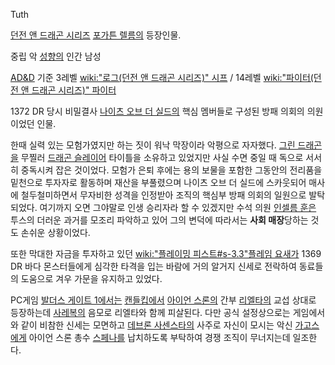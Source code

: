 Tuth

[[던전 앤 드래곤 시리즈]] [[포가튼 렐름]]의 등장인물. 

중립 악 [[성향]]의 인간 남성 

[[AD&D]] 기준 3레벨 [[wiki:"로그(던전 앤 드래곤 시리즈)" 시프]] / 14레벨 [[wiki:"파이터(던전 앤 드래곤 시리즈)" 파이터]]

1372 DR 당시 비밀결사 [[나이츠 오브 더 실드]]의 핵심 멤버들로 구성된 방패 의회의 의원이었던 인물.

한때 실력 있는 모험가였지만 하는 짓이 워낙 막장이라 악평으로 자자했다. [[그린 드래곤]]을 무찔러 [[드래곤 슬레이어]] 타이틀을 소유하고 있었지만 사실 수면 중일 때 독으로 서서히 중독시켜 잡은 것이었다. 모험가 은퇴 후에는 용의 보물을 포함한 그동안의 전리품을 밑천으로 투자자로 활동하며 재산을 부풀렸으며 나이츠 오브 더 실드에 스카웃되어 매사에 철두철미하면서 무자비한 성격을 인정받아 조직의 핵심부 방패 의회의 일원으로 발탁 되었다. 여기까지 오면 그야말로 인생 승리자라 할 수 있겠지만 수석 의원 [[인셀름 훈]]은 투스의 더러운 과거를 모조리 파악하고 있어 그의 변덕에 따라서는 '''사회 매장'''당하는 것도 손쉬운 상황이었다.

또한 막대한 자금을 투자하고 있던 [[wiki:"플레이밍 피스트#s-3.3"플레임 요새]]가 1369 DR 바다 몬스터들에게 심각한 타격을 입는 바람에 거의 알거지 신세로 전락하여 동료들의 도움으로 겨우 가문을 유지하고 있었다.

PC게임 [[발더스 게이트 1]]에서는 [[캔들킵]]에서 [[아이언 스론]]의 간부 [[리엘타]]의 교섭 상대로 등장하는데 [[사레복]]의 음모로 리엘타와 함께 피살된다. 다만 공식 설정상으로는 게임에서와 같이 비참한 신세는 모면하고 [[데브론 사센스타]]의 사주로 자신이 모시는 악신 [[가고스]]에게 아이언 스론 총수 [[스페나]]를 납치하도록 부탁하여 경쟁 조직이 무너지는데 일조한다.
